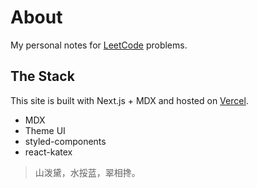 # About

My personal notes for [LeetCode](https://leetcode.com/boonsuen/) problems.
## The Stack

This site is built with Next.js + MDX and hosted on [Vercel](https://vercel.com/).

- MDX
- Theme UI
- styled-components
- react-katex

> 山泼黛，水挼蓝，翠相搀。